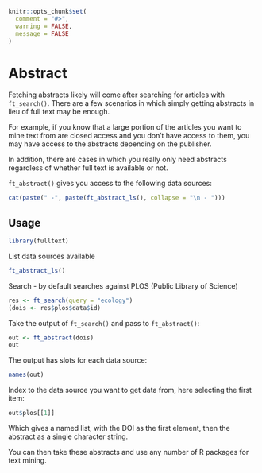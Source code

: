 ```r
knitr::opts_chunk$set(
  comment = "#>",
  warning = FALSE,
  message = FALSE
)
```

# Abstract {#abstract}

Fetching abstracts likely will come after searching for articles with `ft_search()`. There are a few scenarios in which simply getting abstracts in lieu of full text may be enough. 

For example, if you know that a large portion of the articles you want to mine text from are closed access and you don't have access to them, you may have access to the abstracts depending on the publisher. 

In addition, there are cases in which you really only need abstracts regardless of whether full text is available or not.

`ft_abstract()` gives you access to the following data sources:

```r
cat(paste(" -", paste(ft_abstract_ls(), collapse = "\n - ")))
```

## Usage {#abstract-usage}

```r
library(fulltext)
```

List data sources available

```r
ft_abstract_ls()
```

Search - by default searches against PLOS (Public Library of Science)

```r
res <- ft_search(query = "ecology")
(dois <- res$plos$data$id)
```

Take the output of `ft_search()` and pass to `ft_abstract()`:

```r
out <- ft_abstract(dois)
out
```

The output has slots for each data source:

```r
names(out)
```

Index to the data source you want to get data from, here selecting the first item:

```r
out$plos[[1]]
```

Which gives a named list, with the DOI as the first element, then the abstract as a single 
character string.

You can then take these abstracts and use any number of R packages for text mining.

